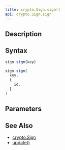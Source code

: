 ```yaml
---
title: crypto.Sign.sign()
api: crypto.Sign.sign
---
```


## Description

<Summary/>

## Syntax

``` js
sign.sign(key)

sign.sign(
  key,
  {
    id,
  }
)
```

## Parameters

<Parameters/>

## See Also

* [crypto.Sign](/reference/api/crypto/Sign)
* [update()](/reference/api/crypto/Sign/update)
